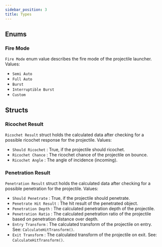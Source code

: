 ```yaml
---
sidebar_position: 3
title: Types
---
```


## Enums

### Fire Mode
`Fire Mode` enum value describes the fire mode of the projectile launcher.
Values:
* `Semi Auto`
* `Full Auto`
* `Burst`
* `Interruptible Burst`
* `Custom`

## Structs

### Ricochet Result
`Ricochet Result` struct holds the calculated data after checking for a possible
ricochet response for the projectile.
Values:
* `Should Ricochet` : True, if the projectile should ricochet.
* `Ricochet Chance` : The ricochet chance of the projectile on bounce.
* `Ricochet Angle` : The angle of incidence (incoming).

### Penetration Result
`Penetration Result` struct holds the calculated data after checking for a possible
penetration for the projectile.
Values:
* `Should Penetrate` : True, if the projectile should penetrate.
* `Penetrate Hit Result` : The hit result of the penetrated object.
* `Penetration Depth` : The calculated penetration depth of the projectile.
* `Penetration Ratio` : The calculated penetration ratio of the projectile based
on penetration distance over depth.
* `Entry Transform` : The calculated transform of the projectile on entry.
See: `CalculateHitTransform()`.
* `Exit Transform` : The calculated transform of the projectile on exit.
See: `CalculateHitTransform()`.